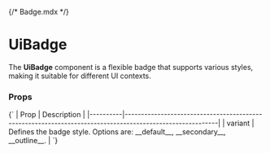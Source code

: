 {/* Badge.mdx */}


<Meta of={BadgeStories} name="Docs" />

# UiBadge

The **UiBadge** component is a flexible badge that supports various styles, making it suitable for different UI contexts.

<Canvas of={BadgeStories.DefaultBadge} />

### Props

<Markdown>
  {`
| Prop     | Description                                                                                              |
|----------|----------------------------------------------------------------------------------------------------------|
| variant  | Defines the badge style. Options are: __default__, __secondary__, __outline__.                          |
`}
</Markdown>

<Canvas of={BadgeStories.BadgeExampleProps} />